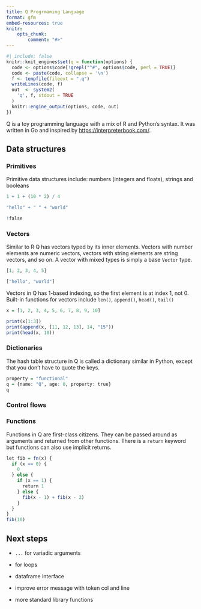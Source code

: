 ```yaml
---
title: Q Progrmaming Language
format: gfm
embed-resources: true
knitr:
    opts_chunk:
        comment: "#>"
---
```


```r
#| include: false
knitr::knit_engines$set(q = function(options) {
  code <- options$code[!grepl("^#", options$code, perl = TRUE)]
  code <- paste(code, collapse = '\n')
  f <- tempfile(fileext = ".q")
  writeLines(code, f)
  out  <- system2(
    'q', f, stdout = TRUE
  )
  knitr::engine_output(options, code, out)
})
```

Q is a toy programming language with a mix of R and Python's syntax. It was written in Go and inspired by <https://interpreterbook.com/>.


## Data structures

### Primitives



Primitive data structures include: numbers (integers and floats), strings and booleans

```q
1 + 1 + (10 * 2) / 4
```


```q
"hello" + " " + "world"
```

```q
!false
```

### Vectors

Similar to R Q has vectors typed by its inner elements. Vectors with number elements are numeric vectors, vectors with string elements are string vectors, and so on. A vector with mixed types is simply a base `Vector` type.


```q
[1, 2, 3, 4, 5]
```

```q
["hello", "world"]
```

Vectors in Q has 1-based indexing, so the first element is at index 1, not 0. Built-in functions for vectors include `len()`, `append()`, `head()`, `tail()`


```q
x = [1, 2, 3, 4, 5, 6, 7, 8, 9, 10]

print(x[1:3])
print(append(x, [11, 12, 13], 14, "15"))
print(head(x, 10))
```


### Dictionaries

The hash table structure in Q is called a dictionary similar in Python, except that you don't have to quote the keys.


```q
property = "functional"
q = {name: "Q", age: 0, property: true}
q
```

### Control flows


### Functions

Functions in Q are first-class citizens. They can be passed around as arguments and returned from other functions. There is a `return` keyword but functions can also use implicit returns.


```q
let fib = fn(x) {
  if (x == 0) {
    0
  } else {
    if (x == 1) {
      return 1
    } else {
      fib(x - 1) + fib(x - 2)
    }
  }
}
fib(10)
```

## Next steps

* `...` for variadic arguments

* for loops

* dataframe interface

* improve error message with token col and line

* more standard library functions
